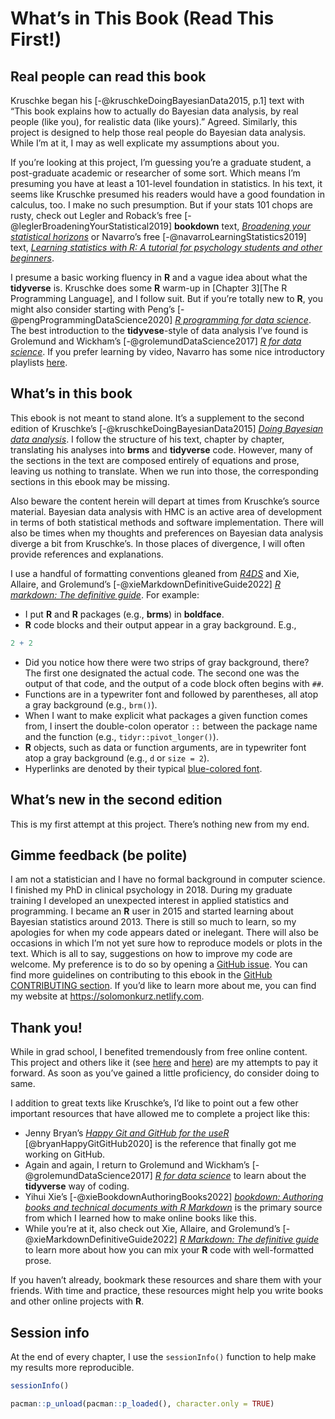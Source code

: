 
# What's in This Book (Read This First!)

## Real people can read this book

Kruschke began his [-@kruschkeDoingBayesianData2015, p.1] text with "This book explains how to actually do Bayesian data analysis, by real people (like you), for realistic data (like yours)." Agreed. Similarly, this project is designed to help those real people do Bayesian data analysis. While I'm at it, I may as well explicate my assumptions about you.

If you're looking at this project, I'm guessing you’re a graduate student, a post-graduate academic or researcher of some sort. Which means I'm presuming you have at least a 101-level foundation in statistics. In his text, it seems like Kruschke presumed his readers would have a good foundation in calculus, too. I make no such presumption. But if your stats 101 chops are rusty, check out Legler and Roback's free [-@leglerBroadeningYourStatistical2019] **bookdown** text, [*Broadening your statistical horizons*](https://bookdown.org/roback/bookdown-bysh/) or Navarro's free [-@navarroLearningStatistics2019] text, [*Learning statistics with R: A tutorial for psychology students and other beginners*](https://learningstatisticswithr.com/).

I presume a basic working fluency in **R** and a vague idea about what the **tidyverse** is. Kruschke does some **R** warm-up in [Chapter 3][The R Programming Language], and I follow suit. But if you're totally new to **R**, you might also consider starting with Peng's [-@pengProgrammingDataScience2020] [*R programming for data science*](https://bookdown.org/rdpeng/rprogdatascience/). The best introduction to the **tidyvese**-style of data analysis I've found is Grolemund and Wickham's [-@grolemundDataScience2017] [*R for data science*](http://r4ds.had.co.nz). If you prefer learning by video, Navarro has some nice introductory playlists [here](https://www.youtube.com/c/DanielleNavarro77/playlists).

## What's in this book

This ebook is not meant to stand alone. It's a supplement to the second edition of Kruschke's [-@kruschkeDoingBayesianData2015] [*Doing Bayesian data analysis*](https://sites.google.com/site/doingbayesiandataanalysis/). I follow the structure of his text, chapter by chapter, translating his analyses into **brms** and **tidyverse** code. However, many of the sections in the text are composed entirely of equations and prose, leaving us nothing to translate. When we run into those, the corresponding sections in this ebook may be missing.

Also beware the content herein will depart at times from Kruschke's source material. Bayesian data analysis with HMC is an active area of development in terms of both statistical methods and software implementation. There will also be times when my thoughts and preferences on Bayesian data analysis diverge a bit from Kruschke's. In those places of divergence, I will often provide references and explanations.

I use a handful of formatting conventions gleaned from [*R4DS*](http://r4ds.had.co.nz/introduction.html#running-r-code) and Xie, Allaire, and Grolemund's [-@xieMarkdownDefinitiveGuide2022] [*R markdown: The definitive guide*](https://bookdown.org/yihui/rmarkdown/software-info.html). For example:

* I put **R** and **R** packages (e.g., **brms**) in **boldface**.
* **R** code blocks and their output appear in a gray background. E.g., 

```r
2 + 2
```

* Did you notice how there were two strips of gray background, there? The first one designated the actual code. The second one was the output of that code, and the output of a code block often begins with `##`.
* Functions are in a typewriter font and followed by parentheses, all atop a gray background (e.g., `brm()`).
* When I want to make explicit what packages a given function comes from, I insert the double-colon operator `::` between the package name and the function (e.g., `tidyr::pivot_longer()`).
* **R** objects, such as data or function arguments, are in typewriter font atop a gray background (e.g., `d` or `size = 2`).
* Hyperlinks are denoted by their typical [blue-colored font](https://rmarkdown.rstudio.com/authoring_basics.html).

## What's new in the second edition

This is my first attempt at this project. There's nothing new from my end.

## Gimme feedback (be polite)

I am not a statistician and I have no formal background in computer science. I finished my PhD in clinical psychology in 2018. During my graduate training I developed an unexpected interest in applied statistics and programming. I became an **R** user in 2015 and started learning about Bayesian statistics around 2013. There is still so much to learn, so my apologies for when my code appears dated or inelegant. There will also be occasions in which I'm not yet sure how to reproduce models or plots in the text. Which is all to say, suggestions on how to improve my code are welcome. My preference is to do so by opening a [GitHub issue](https://github.com/ASKurz/Doing-Bayesian-Data-Analysis-in-brms-and-the-tidyverse/issues). You can find more guidelines on contributing to this ebook in the [GitHub CONTRIBUTING section](https://github.com/ASKurz/Doing-Bayesian-Data-Analysis-in-brms-and-the-tidyverse/blob/master/CONTRIBUTING.md). If you'd like to learn more about me, you can find my website at [https://solomonkurz.netlify.com](https://solomonkurz.netlify.com/).

## Thank you!

While in grad school, I benefited tremendously from free online content. This project and others like it (see [here](https://solomonkurz.netlify.app/bookdown/) and [here](https://solomonkurz.netlify.app/post/)) are my attempts to pay it forward. As soon as you've gained a little proficiency, do consider doing to same.

I addition to great texts like Kruschke's, I'd like to point out a few other important resources that have allowed me to complete a project like this:

* Jenny Bryan's [*Happy Git and GitHub for the useR*](https://happygitwithr.com/) [@bryanHappyGitGitHub2020] is the reference that finally got me working on GitHub.
* Again and again, I return to Grolemund and Wickham's [-@grolemundDataScience2017] [*R for data science*](https://r4ds.had.co.nz) to learn about the **tidyverse** way of coding.
* Yihui Xie's [-@xieBookdownAuthoringBooks2022] [*bookdown: Authoring books and technical documents with R Markdown*](https://bookdown.org/yihui/bookdown/) is the primary source from which I learned how to make online books like this.
* While you're at it, also check out Xie, Allaire, and Grolemund's [-@xieMarkdownDefinitiveGuide2022] [*R Markdown: The definitive guide*](https://bookdown.org/yihui/rmarkdown/) to learn more about how you can mix your **R** code with well-formatted prose.

If you haven't already, bookmark these resources and share them with your friends. With time and practice, these resources might help you write books and other online projects with **R**.

## Session info {-}

At the end of every chapter, I use the `sessionInfo()` function to help make my results more reproducible.

```r
sessionInfo()
```

```r
pacman::p_unload(pacman::p_loaded(), character.only = TRUE)
```

